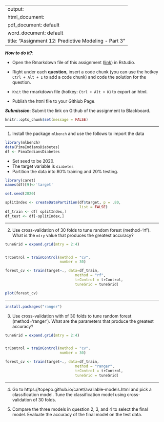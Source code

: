 
---
output: 
  html_document:
  pdf_document: default
  word_document: default
title: "Assignment 12: Predictive Modeling - Part 3"
---

***How to do it?***: 

- Open the Rmarkdown file of this assignment ([link](fa2020_assignment12.Rmd)) in Rstudio. 

- Right under each **question**, insert  a code chunk (you can use the hotkey `Ctrl + Alt + I` to add a code chunk) and code the solution for the question. 

- `Knit` the rmarkdown file (hotkey: `Ctrl + Alt + K`) to export an html.  

-  Publish the html file to your Githiub Page. 

***Submission***: Submit the link on Github of the assignment to Blackboard.

```r
knitr::opts_chunk$set(message = FALSE)
```


-------

1. Install the package `mlbench` and use the follows to import the data

```r
library(mlbench)
data(PimaIndiansDiabetes)
df <- PimaIndiansDiabetes
```

- Set seed to be 2020. 
- The target variable is `diabetes`
- Partition the data into 80% training and 20% testing. 
```r
library(caret)
names(df)[9]<-'target'

set.seed(2020)

splitIndex <- createDataPartition(df$target, p = .80, 
                                  list = FALSE)
df_train <- df[ splitIndex,]
df_test <- df[-splitIndex,]
```

-------

2. Use cross-validation of 30 folds to tune random forest (method='rf').  What is the `mtry` value that produces the greatest accuracy?


```r

tuneGrid = expand.grid(mtry = 2:4)


trControl = trainControl(method = "cv",
                         number = 30)

forest_cv <- train(target~., data=df_train, 
                                method = "rf", 
                                trControl = trControl,
                                tuneGrid = tuneGrid)
```

```r
plot(forest_cv)
```

 
-------

```r
install.packages("ranger")
```

3. Use cross-validation with of 30 folds to tune random forest (method='ranger').  What are the parameters that produce the greatest accuracy?

```r
tuneGrid = expand.grid(mtry = 2:4)


trControl = trainControl(method = "cv",
                         number = 30)

forest_cv <- train(target~., data=df_train, 
                                method = "ranger", 
                                trControl = trControl,
                                tuneGrid = tuneGrid)
```

-------

4. Go to https://topepo.github.io/caret/available-models.html and pick a classification model.  Tune the classification model using cross-validation of 30 folds. 

5. Compare the three models in question 2, 3, and 4 to select the final model.  Evaluate the accuracy of the final model on the test data. 
